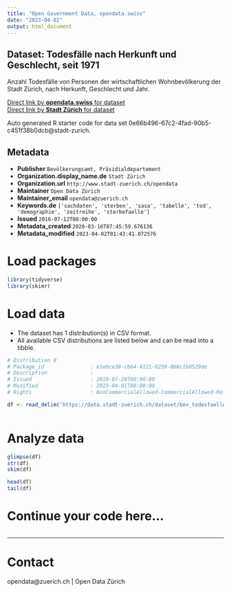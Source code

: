 ```yaml
---
title: "Open Government Data, opendata.swiss"
date: "2023-04-02"
output: html_document
---
```


## Dataset: Todesfälle nach Herkunft und Geschlecht, seit 1971


Anzahl Todesfälle von Personen der wirtschaftlichen Wohnbevölkerung der Stadt Zürich, nach Herkunft, Geschlecht und Jahr.


[Direct link by **opendata.swiss** for dataset](https://opendata.swiss/de/dataset/todesfalle-nach-herkunft-und-geschlecht-seit-19713)<br>
[Direct link by **Stadt Zürich** for dataset](https://data.stadt-zuerich.ch/dataset/bev_todesfaelle_herkunft_geschlecht_seit1971_od4201)

Auto generated R starter code for data set 0e66b496-67c2-4fad-90b5-c451f38b0dcb@stadt-zurich.

## Metadata

- **Publisher** `Bevölkerungsamt, Präsidialdepartement`
- **Organization.display_name.de** `Stadt Zürich`
- **Organization.url** `http://www.stadt-zuerich.ch/opendata`
- **Maintainer** `Open Data Zürich`
- **Maintainer_email** `opendata@zuerich.ch`
- **Keywords.de** `['sachdaten', 'sterben', 'sasa', 'tabelle', 'tod', 'demographie', 'zeitreihe', 'sterbefaelle']`
- **Issued** `2016-07-12T00:00:00`
- **Metadata_created** `2020-03-16T07:45:59.676136`
- **Metadata_modified** `2023-04-02T01:43:41.072576`


# Load packages

```r

library(tidyverse)
library(skimr)

```

# Load data

-   The dataset has 1 distribution(s) in CSV format.
-   All available CSV distributions are listed below and can be read into a tibble.

```r

# Distribution 0
# Package_id               : e1ebce38-cb64-4121-8259-0b8c1b0529de
# Description              : 
# Issued                   : 2019-07-29T00:00:00
# Modified                 : 2023-04-01T00:00:00
# Rights                   : NonCommercialAllowed-CommercialAllowed-ReferenceNotRequired

df <- read_delim('https://data.stadt-zuerich.ch/dataset/bev_todesfaelle_herkunft_geschlecht_seit1971_od4201/download/BEV420OD4201.csv')



```

# Analyze data

```r

glimpse(df)
str(df)
skim(df)

head(df)
tail(df)

```

# Continue your code here...

```r

```

------------------------------------------------------------------------

# Contact

opendata@zuerich.ch | Open Data Zürich
